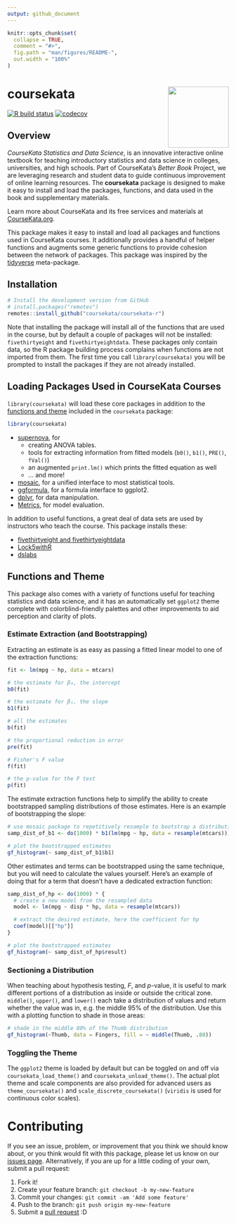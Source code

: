 ```yaml
---
output: github_document
---
```


<!-- README.md is generated from README.Rmd. Please edit that file -->

```r
knitr::opts_chunk$set(
  collapse = TRUE,
  comment = "#>",
  fig.path = "man/figures/README-",
  out.width = "100%"
)
```

# coursekata <img src='man/figures/logo.png' align="right" height="138.5" />

<!-- badges: start -->
<!-- [![CRAN status](https://www.r-pkg.org/badges/version/coursekata)](https://CRAN.R-project.org/package=coursekata) -->
[![R build status](https://github.com/coursekata/coursekata-r/workflows/R-CMD-check/badge.svg)](https://github.com/coursekata/coursekata-r/actions)
[![codecov](https://codecov.io/gh/coursekata/coursekata-r/branch/main/graph/badge.svg?token=HEenoYyHcn)](https://codecov.io/gh/coursekata/coursekata-r)
<!-- badges: end -->


## Overview

*CourseKata Statistics and Data Science*, is an innovative interactive online textbook for teaching introductory statistics and data science in colleges, universities, and high schools. Part of CourseKata’s *Better Book* Project, we are leveraging research and student data to guide continuous improvement of online learning resources. The **coursekata** package is designed to make it easy to install and load the packages, functions, and data used in the book and supplementary materials.

Learn more about CourseKata and its free services and materials at [CourseKata.org](https://coursekata.org/).

This package makes it easy to install and load all packages and functions used in CourseKata courses. It additionally provides a handful of helper functions and augments some generic functions to provide cohesion between the network of packages. This package was inspired by the [tidyverse](https://tidyverse.tidyverse.org) meta-package.


## Installation

```r
# Install the development version from GitHub
# install.packages("remotes")
remotes::install_github("coursekata/coursekata-r")
```

Note that installing the package will install all of the functions that are used in the course, but by default a couple of packages will not be installed: `fivethirtyeight` and `fivethirtyeightdata`. These packages only contain data, so the R package building process complains when functions are not imported from them. The first time you call `library(coursekata)` you will be prompted to install the packages if they are not already installed.


## Loading Packages Used in CourseKata Courses

`library(coursekata)` will load these core packages in addition to the [functions and theme](#functions-and-theme) included in the `coursekata` package:

```r
library(coursekata)
```

* [supernova](https://github.com/UCLATALL/supernova), for
  - creating ANOVA tables.
  - tools for extracting information from fitted models (`b0()`, `b1()`, `PRE()`, `fVal()`)
  - an augmented `print.lm()` which prints the fitted equation as well
  - … and more!
* [mosaic](https://projectmosaic.github.io/mosaic/), for a unified interface to most statistical tools.
* [ggformula](https://projectmosaic.github.io/ggformula/), for a formula interface to ggplot2.
* [dplyr](https://dplyr.tidyverse.org), for data manipulation.
* [Metrics](https://cran.r-project.org/web/packages/Metrics/index.html), for model
  evaluation.

In addition to useful functions, a great deal of data sets are used by instructors who teach the course. This package installs these:

* [fivethirtyeight and fivethirtyeightdata](https://cran.r-project.org/web/packages/fivethirtyeight/vignettes/fivethirtyeight.html)
* [Lock5withR](https://github.com/rpruim/Lock5withR)
* [dslabs](https://github.com/rafalab/dslabs)


## Functions and Theme

This package also comes with a variety of functions useful for teaching statistics and data science, and it has an automatically set `ggplot2` theme complete with colorblind-friendly palettes and other improvements to aid perception and clarity of plots.

### Estimate Extraction (and Bootstrapping)

Extracting an estimate is as easy as passing a fitted linear model to one of the extraction functions:

```r
fit <- lm(mpg ~ hp, data = mtcars)

# the estimate for β₀, the intercept
b0(fit)

# the estimate for β₁, the slope
b1(fit)

# all the estimates
b(fit)

# the proportional reduction in error
pre(fit)

# Fisher's F value
f(fit)

# the p-value for the F test
p(fit)
```

The estimate extraction functions help to simplify the ability to create bootstrapped sampling distributions of those estimates. Here is an example of bootstrapping the slope:

```r
# use mosaic package to repetitively resample to bootstrap a distribution
samp_dist_of_b1 <- do(1000) * b1(lm(mpg ~ hp, data = resample(mtcars)))

# plot the bootstrapped estimates
gf_histogram(~ samp_dist_of_b1$b1)
```

Other estimates and terms can be bootstrapped using the same technique, but you will need to calculate the values yourself. Here's an example of doing that for a term that doesn't have a dedicated extraction function:

```r
samp_dist_of_hp <- do(1000) * {
  # create a new model from the resampled data
  model <- lm(mpg ~ disp * hp, data = resample(mtcars))

  # extract the desired estimate, here the coefficient for hp
  coef(model)[["hp"]]
}

# plot the bootstrapped estimates
gf_histogram(~ samp_dist_of_hp$result)
```

### Sectioning a Distribution

When teaching about hypothesis testing, *F*, and *p*-value, it is useful to mark different portions of a distribution as inside or outside the critical zone. `middle()`, `upper()`, and `lower()` each take a distribution of values and return whether the value was in, e.g. the middle 95% of the distribution. Use this with a plotting function to shade in those areas:

```r
# shade in the middle 80% of the Thumb distribution
gf_histogram(~Thumb, data = Fingers, fill = ~ middle(Thumb, .80))
```

### Toggling the Theme

The `ggplot2` theme is loaded by default but can be toggled on and off via `coursekata_load_theme()` and `coursekata_unload_theme()`. The actual plot theme and scale components are also provided for advanced users as `theme_coursekata()` and `scale_discrete_coursekata()` (`viridis` is used for continuous color scales).

# Contributing

If you see an issue, problem, or improvement that you think we should know about, or you think would fit with this package, please let us know on our [issues page](https://github.com/coursekata/coursekata-r/issues). Alternatively, if you are up for a little coding of your own, submit a pull request:

1. Fork it!
2. Create your feature branch: ```git checkout -b my-new-feature```
3. Commit your changes: ```git commit -am 'Add some feature'```
4. Push to the branch: ```git push origin my-new-feature```
5. Submit a [pull request](https://github.com/coursekata/coursekata-r/pulls) :D
